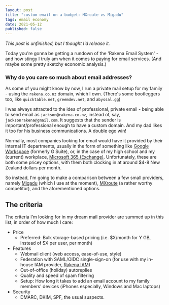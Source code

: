 ```yaml
---
layout: post
title: "custom email on a budget: MXroute vs Migadu"
tags: email economy
date: 2021-05-12
published: false
---
```


_This post is unfinished, but I thought I'd release it._

Today you're gonna be getting a rundown of the 'Rakena Email System' - and how stingy I truly am when it comes to paying for email services. (And maybe some pretty sketchy economic analysis.)

### Why do you care so much about email addresses?

As some of you might know by now, I run a private mail setup for my family - using
the `rakena.co.nz` domain, which I own. (There's some bootleggers too, like `quicktable.net`,
`greemdev.net`, and `abyssal.gg`)

I was always attracted to the idea of professional, private email - being able to send email as `jackson@rakena.co.nz`, instead of, say, `jacksonrakena@gmail.com`. It suggests that the sender is important/professional enough to have a custom domain. And my dad likes it too for his business communications. A double ego win!

Normally, most companies looking for email would have it provided by their internal IT departments, usually in the form of something like [Google Workspace](https://workspace.google.com/) (formerly G Suite), or, in the case of my high school and my (current) workplace, [Microsoft 365 (Exchange)](https://www.microsoft.com/en-nz/microsoft-365). Unfortunately, these are both some pricey options, with them both clocking in at around $4-8 New Zealand dollars per month.

So instead, I'm going to make a comparison between a few small providers, namely [Migadu](https://migadu.com) (which I use at the moment), [MXroute](https://mxroute.com) (a rather worthy competitor), and the aforementioned options.

## The criteria

The criteria I'm looking for in my dream mail provider are summed up in this list, in order of how much I care:

- Price
  - Preferred: Bulk storage-based pricing (i.e. $X/month for Y GB, instead of $X per user, per month)
- Features
  - Webmail client (web access, ease-of-use, style)
  - Federation with SAML/OIDC single-sign-on (for use with my in-house IAM provider, [Rakena IAM](https://iam.rakena.co.nz))
  - Out-of-office (holiday) autoreplies
  - Quality and speed of spam filtering
  - Setup: How long it takes to add an email account to my family members' devices (iPhones especially, Windows and Mac laptops)
- Security
  - DMARC, DKIM, SPF, the usual suspects.
